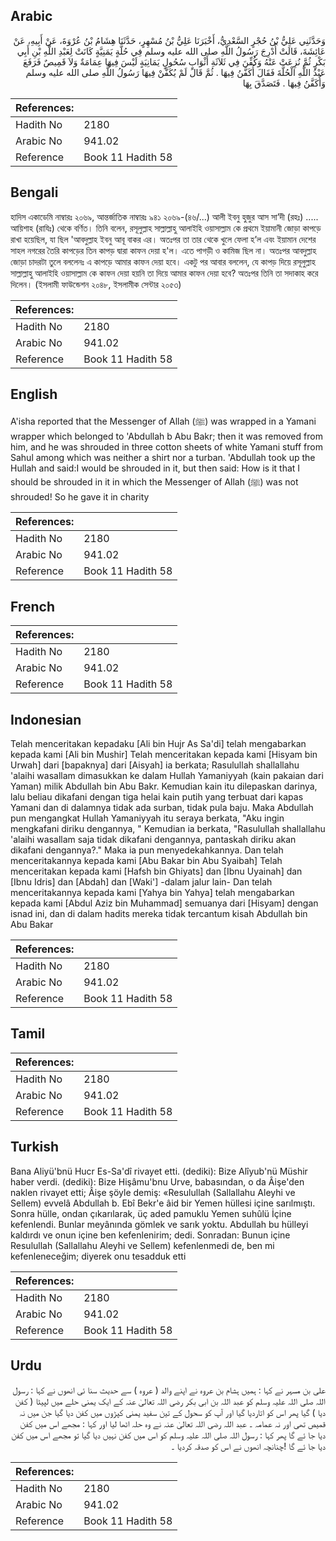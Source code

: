 ## Arabic


<div dir="rtl" lang="ar" style={{fontSize:'larger',backgroundColor:'#f8f9fa',padding:20}}>
وَحَدَّثَنِي عَلِيُّ بْنُ حُجْرٍ السَّعْدِيُّ، أَخْبَرَنَا عَلِيُّ بْنُ مُسْهِرٍ، حَدَّثَنَا هِشَامُ بْنُ عُرْوَةَ، عَنْ أَبِيهِ، عَنْ عَائِشَةَ، قَالَتْ أُدْرِجَ رَسُولُ اللَّهِ صلى الله عليه وسلم فِي حُلَّةٍ يَمَنِيَّةٍ كَانَتْ لِعَبْدِ اللَّهِ بْنِ أَبِي بَكْرٍ ثُمَّ نُزِعَتْ عَنْهُ وَكُفِّنَ فِي ثَلاَثَةِ أَثْوَابٍ سُحُولٍ يَمَانِيَةٍ لَيْسَ فِيهَا عِمَامَةٌ وَلاَ قَمِيصٌ فَرَفَعَ عَبْدُ اللَّهِ الْحُلَّةَ فَقَالَ أُكَفَّنُ فِيهَا ‏.‏ ثُمَّ قَالَ لَمْ يُكَفَّنْ فِيهَا رَسُولُ اللَّهِ صلى الله عليه وسلم وَأُكَفَّنُ فِيهَا ‏.‏ فَتَصَدَّقَ بِهَا ‏
</div>
<div style={{backgroundColor:'#f8f9fa',padding:20, marginBottom: 10}}><table> <thead> <tr> <th>References:</th> <th></th> </tr> </thead> <tbody><tr><td>Hadith No</td><td>2180</td></tr><tr><td>Arabic No</td><td>941.02</td></tr><tr><td>Reference</td><td>Book 11 Hadith 58</td></tr></tbody></table></div>

## Bengali


<div dir="ltr" lang="bn" style={{fontSize:'larger',backgroundColor:'#f8f9fa',padding:20}}>
হাদিস একাডেমি নাম্বারঃ ২০৬৯, আন্তর্জাতিক নাম্বারঃ ৯৪১ ২০৬৯-(৪৬/...) আলী ইবনু হুজুর আস সা’দী (রহঃ) ..... আয়িশাহ (রাযিঃ) থেকে বর্ণিত। তিনি বলেন, রসূলুল্লাহ সাল্লাল্লাহু আলাইহি ওয়াসাল্লাম কে প্রথমে ইয়ামানী জোড়া কাপড়ে রাখা হয়েছিল, যা ছিল 'আবদুল্লাহ ইবনু আবূ বাকর এর। অতঃপর তা তার থেকে খুলে ফেলা হ’ল এবং ইয়ামান দেশের সাহল নগরের তৈরি কাপড়ের তিন কাপড় দ্বারা কাফন দেয়া হ'ল। এতে পাগড়ী ও কামিজ ছিল না। অতঃপর আবদুল্লাহ জোড়া চাদরটা তুলে বললেনঃ এ কাপড়ে আমার কাফন দেয়া হবে। একটু পর আবার বললেন, যে কাপড় দিয়ে রসূলুল্লাহ সাল্লাল্লাহু আলাইহি ওয়াসাল্লাম কে কাফন দেয়া হয়নি তা দিয়ে আমার কাফন দেয়া হবে? অতঃপর তিনি তা সদাকাহ করে দিলেন। (ইসলামী ফাউন্ডেশন ২০৪৮, ইসলামীক সেন্টার ২০৫৩)
</div>
<div style={{backgroundColor:'#f8f9fa',padding:20, marginBottom: 10}}><table> <thead> <tr> <th>References:</th> <th></th> </tr> </thead> <tbody><tr><td>Hadith No</td><td>2180</td></tr><tr><td>Arabic No</td><td>941.02</td></tr><tr><td>Reference</td><td>Book 11 Hadith 58</td></tr></tbody></table></div>

## English


<div dir="ltr" lang="en" style={{fontSize:'larger',backgroundColor:'#f8f9fa',padding:20}}>
A'isha reported that the Messenger of Allah (ﷺ) was wrapped in a Yamani wrapper which belonged to 'Abdullah b Abu Bakr; then it was removed from him, and he was shrouded in three cotton sheets of white Yamani stuff from Sahul among which was neither a shirt nor a turban. 'Abdullah took up the Hullah and said:I would be shrouded in it, but then said: How is it that I should be shrouded in it in which the Messenger of Allah (ﷺ) was not shrouded! So he gave it in charity
</div>
<div style={{backgroundColor:'#f8f9fa',padding:20, marginBottom: 10}}><table> <thead> <tr> <th>References:</th> <th></th> </tr> </thead> <tbody><tr><td>Hadith No</td><td>2180</td></tr><tr><td>Arabic No</td><td>941.02</td></tr><tr><td>Reference</td><td>Book 11 Hadith 58</td></tr></tbody></table></div>

## French


<div dir="ltr" lang="fr" style={{fontSize:'larger',backgroundColor:'#f8f9fa',padding:20}}>

</div>
<div style={{backgroundColor:'#f8f9fa',padding:20, marginBottom: 10}}><table> <thead> <tr> <th>References:</th> <th></th> </tr> </thead> <tbody><tr><td>Hadith No</td><td>2180</td></tr><tr><td>Arabic No</td><td>941.02</td></tr><tr><td>Reference</td><td>Book 11 Hadith 58</td></tr></tbody></table></div>

## Indonesian


<div dir="ltr" lang="id" style={{fontSize:'larger',backgroundColor:'#f8f9fa',padding:20}}>
Telah menceritakan kepadaku [Ali bin Hujr As Sa'di] telah mengabarkan kepada kami [Ali bin Mushir] Telah menceritakan kepada kami [Hisyam bin Urwah] dari [bapaknya] dari [Aisyah] ia berkata; Rasulullah shallallahu 'alaihi wasallam dimasukkan ke dalam Hullah Yamaniyyah (kain pakaian dari Yaman) milik Abdullah bin Abu Bakr. Kemudian kain itu dilepaskan darinya, lalu beliau dikafani dengan tiga helai kain putih yang terbuat dari kapas Yamani dan di dalamnya tidak ada surban, tidak pula baju. Maka Abdullah pun mengangkat Hullah Yamaniyyah itu seraya berkata, "Aku ingin mengkafani diriku dengannya, " Kemudian ia berkata, "Rasulullah shallallahu 'alaihi wasallam saja tidak dikafani dengannya, pantaskah diriku akan dikafani dengannya?." Maka ia pun menyedekahkannya. Dan telah menceritakannya kepada kami [Abu Bakar bin Abu Syaibah] Telah menceritakan kepada kami [Hafsh bin Ghiyats] dan [Ibnu Uyainah] dan [Ibnu Idris] dan [Abdah] dan [Waki'] -dalam jalur lain- Dan telah menceritakannya kepada kami [Yahya bin Yahya] telah mengabarkan kepada kami [Abdul Aziz bin Muhammad] semuanya dari [Hisyam] dengan isnad ini, dan di dalam hadits mereka tidak tercantum kisah Abdullah bin Abu Bakar
</div>
<div style={{backgroundColor:'#f8f9fa',padding:20, marginBottom: 10}}><table> <thead> <tr> <th>References:</th> <th></th> </tr> </thead> <tbody><tr><td>Hadith No</td><td>2180</td></tr><tr><td>Arabic No</td><td>941.02</td></tr><tr><td>Reference</td><td>Book 11 Hadith 58</td></tr></tbody></table></div>

## Tamil


<div dir="ltr" lang="ta" style={{fontSize:'larger',backgroundColor:'#f8f9fa',padding:20}}>

</div>
<div style={{backgroundColor:'#f8f9fa',padding:20, marginBottom: 10}}><table> <thead> <tr> <th>References:</th> <th></th> </tr> </thead> <tbody><tr><td>Hadith No</td><td>2180</td></tr><tr><td>Arabic No</td><td>941.02</td></tr><tr><td>Reference</td><td>Book 11 Hadith 58</td></tr></tbody></table></div>

## Turkish


<div dir="ltr" lang="tr" style={{fontSize:'larger',backgroundColor:'#f8f9fa',padding:20}}>
Bana Aliyü'bnü Hucr Es-Sa'dî rivayet etti. (dediki): Bize Alîyub'nü Müshir haber verdi. (dediki): Bize Hişâmu'bnu Urve, babasından, o da Âişe'den naklen rivayet etti; Âişe şöyle demiş: «Resulullah (Sallallahu Aleyhi ve Sellem) evvelâ Abdullah b. Ebî Bekr'e âid bir Yemen hüllesi içine sarılmıştı. Sonra hülle, ondan çıkarılarak, üç aded pamuklu Yemen suhûlü İçine kefenlendi. Bunlar meyânında gömlek ve sarık yoktu. Abdullah bu hülleyi kaldırdı ve onun içine ben kefenlenirim; dedi. Sonradan: Bunun içine Resulullah (Sallallahu Aleyhi ve Sellem) kefenlenmedi de, ben mi kefenleneceğim; diyerek onu tesadduk etti
</div>
<div style={{backgroundColor:'#f8f9fa',padding:20, marginBottom: 10}}><table> <thead> <tr> <th>References:</th> <th></th> </tr> </thead> <tbody><tr><td>Hadith No</td><td>2180</td></tr><tr><td>Arabic No</td><td>941.02</td></tr><tr><td>Reference</td><td>Book 11 Hadith 58</td></tr></tbody></table></div>

## Urdu


<div dir="rtl" lang="ur" style={{fontSize:'larger',backgroundColor:'#f8f9fa',padding:20}}>
علی بن مسہر نے کہا : ہمیں ہشام بن عروہ نے اپنے والد ( عروہ ) سے حدیث سنا ئی انھوں نے کہا : رسول اللہ صلی اللہ علیہ وسلم کو عبد اللہ بن ابی بکر رضی اللہ تعالیٰ عنہ کے ایک یمنی حلے میں لپیٹا ( کفن دیا ) گیا پھر اس کو اتاردیا گیا اور آپ کو سحول کے تین سفید یمنی کپڑوں میں کفن دیا گیا جن میں نہ قمیص تھی اور نہ عمامہ ۔ عبد اللہ رضی اللہ تعالیٰ عنہ نے وہ حلہ اٹھا لیا اور کہا : مجھے اس میں کفن دیا جا ئے گا پھر کہا : رسول اللہ صلی اللہ علیہ وسلم کو اس میں کفن نہیں دیا گیا تو مجھے اس میں کفن دیا جا ئے گا !چنانچہ انھوں نے اس کو صدقہ کردیا ۔
</div>
<div style={{backgroundColor:'#f8f9fa',padding:20, marginBottom: 10}}><table> <thead> <tr> <th>References:</th> <th></th> </tr> </thead> <tbody><tr><td>Hadith No</td><td>2180</td></tr><tr><td>Arabic No</td><td>941.02</td></tr><tr><td>Reference</td><td>Book 11 Hadith 58</td></tr></tbody></table></div>